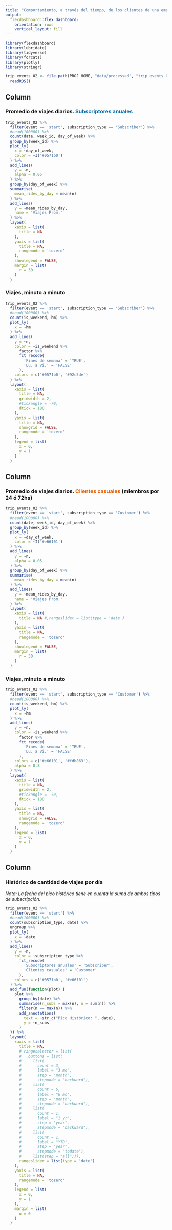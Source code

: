 ```yaml
---
title: "Comportamiento, a través del tiempo, de los clientes de una empresa de alquiler de bicicletas."
output: 
  flexdashboard::flex_dashboard:
    orientation: rows
    vertical_layout: fill
---
```


```r
library(flexdashboard)
library(lubridate)
library(tidyverse)
library(forcats)
library(plotly)
library(stringr)
```

```r
trip_events_02 <- file.path(PROJ_HOME, "data/processed", "trip_events_02.Rds") %>%
  readRDS()
```

Column {data-height=300}
-----------------------------------------------------------------------

### Promedio de viajes diarios. <span style ="color:#0571b0; font-weight:bold;">Subscriptores anuales</span>

```r
trip_events_02 %>%
  filter(event == 'start', subscription_type == 'Subscriber') %>%
  #head(100000) %>%
  count(date, week_id, day_of_week) %>%
  group_by(week_id) %>%
  plot_ly(
    x = ~day_of_week,
    color = ~I('#0571b0')
  ) %>%
  add_lines(
    y = ~n,
    alpha = 0.05
  ) %>%
  group_by(day_of_week) %>%
  summarise(
    mean_rides_by_day = mean(n)
  ) %>%
  add_lines(
    y = ~mean_rides_by_day,
    name = 'Viajes Prom.'
  ) %>%
  layout(
    xaxis = list(
      title = NA
    ),
    yaxis = list(
      title = NA,
      rangemode = 'tozero'
    ),
    showlegend = FALSE,
    margin = list(
      r = 30
    )
  )
```

### Viajes, minuto a minuto

```r
trip_events_02 %>%
  filter(event == 'start', subscription_type == 'Subscriber') %>%
  #head(100000) %>%
  count(is_weekend, hm) %>%
  plot_ly(
    x = ~hm
  ) %>%
  add_lines(
    y = ~n,
    color = ~is_weekend %>%
      factor %>%
      fct_recode(
        'Fines de semana' = 'TRUE',
        'Lu. a Vi.' = 'FALSE'
      ),
    colors = c('#0571b0', '#92c5de')
  ) %>%
  layout(
    xaxis = list(
      title = NA,
      gridwidth = 2,
      #tickangle = -70,
      dtick = 180
    ),
    yaxis = list(
      title = NA,
      showgrid = FALSE,
      rangemode = 'tozero'
    ),
    legend = list(
      x = 0,
      y = 1
    )
  )
```

Column {data-height=300}
-----------------------------------------------------------------------

### Promedio de viajes diarios. <span style ="color:#e66101; font-weight:bold;">Clientes casuales</span> (miembros por 24 ó 72hs)

```r
trip_events_02 %>%
  filter(event == 'start', subscription_type == 'Customer') %>%
  #head(100000) %>%
  count(date, week_id, day_of_week) %>%
  group_by(week_id) %>%
  plot_ly(
    x = ~day_of_week,
    color = ~I('#e66101')
  ) %>%
  add_lines(
    y = ~n,
    alpha = 0.05
  ) %>%
  group_by(day_of_week) %>%
  summarise(
    mean_rides_by_day = mean(n)
  ) %>%
  add_lines(
    y = ~mean_rides_by_day,
    name = 'Viajes Prom.'
  ) %>%
  layout(
    xaxis = list(
      title = NA #,rangeslider = list(type = 'date')
    ),
    yaxis = list(
      title = NA,
      rangemode = 'tozero'
    ),
    showlegend = FALSE,
    margin = list(
      r = 30
    )
  )
```

### Viajes, minuto a minuto

```r
trip_events_02 %>%
  filter(event == 'start', subscription_type == 'Customer') %>%
  #head(100000) %>%
  count(is_weekend, hm) %>%
  plot_ly(
    x = ~hm
  ) %>%
  add_lines(
    y = ~n,
    color = ~is_weekend %>%
      factor %>%
      fct_recode(
        'Fines de semana' = 'TRUE',
        'Lu. a Vi.' = 'FALSE'
      ),
    colors = c('#e66101', '#fdb863'),
    alpha = 0.8
  ) %>%
  layout(
    xaxis = list(
      title = NA,
      gridwidth = 2,
      #tickangle = -70,
      dtick = 180
    ),
    yaxis = list(
      title = NA,
      showgrid = FALSE,
      rangemode = 'tozero'
    ),
    legend = list(
      x = 0,
      y = 1
    )
  )
```

Column {data-height=500}
-----------------------------------------------------------------------

### Histórico de cantidad de viajes por día

*Nota: La fecha del pico histórico tiene en cuenta la suma de ambos tipos de subscripción.*

```r
trip_events_02 %>%
  filter(event == 'start') %>%
  #head(100000) %>%
  count(subscription_type, date) %>%
  ungroup %>%
  plot_ly(
    x = ~date
  ) %>%
  add_lines(
    y = ~n,
    color = ~subscription_type %>%
      fct_recode(
        'Subscriptores anuales' = 'Subscriber',
        'Clientes casuales' = 'Customer'
      ),
    colors = c('#0571b0', '#e66101')
  ) %>%
  add_fun(function(plot) {
    plot %>%
      group_by(date) %>%
      summarise(n_subs = max(n), n = sum(n)) %>%
      filter(n == max(n)) %>%
      add_annotations(
        text = ~str_c("Pico Histórico: ", date),
        y = ~n_subs
      )
  }) %>%
  layout(
    xaxis = list(
      title = NA,
      # rangeselector = list(
      #   buttons = list(
      #     list(
      #       count = 3,
      #       label = "3 mo",
      #       step = "month",
      #       stepmode = "backward"),
      #     list(
      #       count = 6,
      #       label = "6 mo",
      #       step = "month",
      #       stepmode = "backward"),
      #     list(
      #       count = 1,
      #       label = "1 yr",
      #       step = "year",
      #       stepmode = "backward"),
      #     list(
      #       count = 1,
      #       label = "YTD",
      #       step = "year",
      #       stepmode = "todate"),
      #     list(step = "all"))),
      rangeslider = list(type = 'date')
    ),
    yaxis = list(
      title = NA,
      rangemode = 'tozero'
    ),
    legend = list(
      x = 0,
      y = 1
    ),
    margin = list(
      u = 0
    )
  )
```
